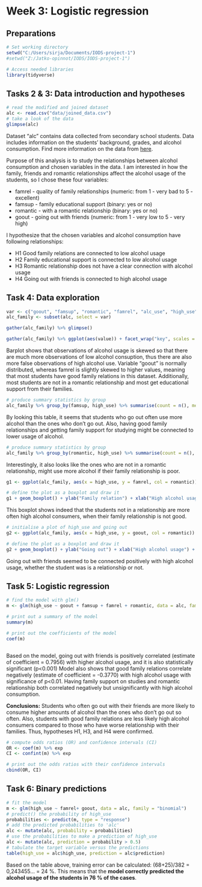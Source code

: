 # Week 3: Logistic regression

## Preparations

```r
# Set working directory
setwd("C:/Users/sirja/Documents/IODS-project-1")
#setwd("Z:/Jatko-opinnot/IODS/IODS-project-1")

# Access needed libraries
library(tidyverse)

```


## Tasks 2 & 3: Data introduction and hypotheses

```r
# read the modified and joined dataset
alc <- read.csv("data/joined_data.csv")
# take a look of the data
glimpse(alc)

```

Dataset "alc" contains data collected from secondary school students. Data includes information on the students' background, grades, and alcohol consumption.
Find more information on the data from [here](https://archive.ics.uci.edu/ml/datasets/Student+Performance).

Purpose of this analysis is to study the relationships between alcohol consumption and chosen variables in the data. I am interested in how the family, friends and romantic relationships affect the alcohol usage of the students, so I chose these four variables:

* famrel - quality of family relationships (numeric: from 1 - very bad to 5 - excellent)
* famsup - family educational support (binary: yes or no)
* romantic - with a romantic relationship (binary: yes or no)
* goout - going out with friends (numeric: from 1 - very low to 5 - very high)

I hypothesize that the chosen variables and alcohol consumption have following relationships:

* H1 Good family relations are connected to low alcohol usage
* H2 Family educational support is connected to low alcohol usage
* H3 Romantic relationship does not have a clear connection with alcohol usage
* H4 Going out with friends is connected to high alcohol usage


## Task 4: Data exploration
```r
var <- c("goout", "famsup", "romantic", "famrel", "alc_use", "high_use")
alc_family <- subset(alc, select = var)

gather(alc_family) %>% glimpse()

gather(alc_family) %>% ggplot(aes(value)) + facet_wrap("key", scales = "free") + geom_bar()

```

Barplot shows that observations of alcohol usage is skewed so that there are much more observations of low alcohol consuption, thus there are also more false observations of high alcohol use. Variable "goout" is normally distributed, whereas famrel is slightly skewed to higher values, meaning that most students have good family relations in this dataset. Additionally, most students are not in a romantic relationship and most get educational support from their families.


```r
# produce summary statistics by group
alc_family %>% group_by(famsup, high_use) %>% summarise(count = n(), mean_goout = mean(goout), mean_famrel = mean(famrel), mean_alcuse = mean(alc_use))

```

By looking this table, it seems that students who go out often use more alcohol than the ones who don't go out. Also, having good family relationships and getting family support for studying might be connected to lower usage of alcohol.  

```r
# produce summary statistics by group
alc_family %>% group_by(romantic, high_use) %>% summarise(count = n(), mean_goout = mean(goout), mean_famrel = mean(famrel), mean_alcuse = mean(alc_use))

```

Interestingly, it also looks like the ones who are not in a romantic relationship, might use more alcohol if their family relationship is poor.

```r
g1 <- ggplot(alc_family, aes(x = high_use, y = famrel, col = romantic))

# define the plot as a boxplot and draw it
g1 + geom_boxplot() + ylab("Family relation") + xlab("High alcohol usage")
```

This boxplot shows indeed that the students not in a relationship are more often high alcohol consumers, when their family relationship is not good. 

```r
# initialise a plot of high_use and going out
g2 <- ggplot(alc_family, aes(x = high_use, y = goout, col = romantic))

# define the plot as a boxplot and draw it
g2 + geom_boxplot() + ylab("Going out") + xlab("High alcohol usage") + ggtitle("Going out by alcohol use and relationship status")

```

Going out with friends seemed to be connected positively with high alcohol usage, whether the student was is a relationship or not. 


## Task 5: Logistic regression
```r
# find the model with glm()
m <- glm(high_use ~ goout + famsup + famrel + romantic, data = alc, family = "binomial")

# print out a summary of the model
summary(m)

# print out the coefficients of the model
coef(m)



```

Based on the model, going out with friends is positively correlated (estimate of coefficient = 0.7956) with higher alcohol usage, and it is also statistically significant (p<0.001)
Model also shows that good family relations correlate negatively (estimate of coefficient = -0.3770) with high alcohol usage with significance of p<0.01.
Having family support on studies and romantic relationship both correlated negatively but unsignificantly with high alcohol consumption.

**Conclusions:** Students who often go out with their friends are more likely to consume higher amounts of alcohol than the ones who don't go out so often. Also, students with good family relations are less likely high alcohol consumers compared to those who have worse relationship with their families.
Thus, hypotheses H1, H3, and H4 were confirmed.

```r
# compute odds ratios (OR) and confidence intervals (CI)
OR <- coef(m) %>% exp
CI <- confint(m) %>% exp

# print out the odds ratios with their confidence intervals
cbind(OR, CI)

```


## Task 6: Binary predictions

```r
# fit the model
m <- glm(high_use ~ famrel+ goout, data = alc, family = "binomial")
# predict() the probability of high_use
probabilities <- predict(m, type = "response")
# add the predicted probabilities to 'alc'
alc <- mutate(alc, probability = probabilities)
# use the probabilities to make a prediction of high_use
alc <- mutate(alc, prediction = probability > 0.5)
# tabulate the target variable versus the predictions
table(high_use = alc$high_use, prediction = alc$prediction)


```

Based on the table above, training error can be calculated: 
(68+25)/382 = 0,243455... = 24 %.
This means that the **model correctly predicted the alcohol usage of the students in 76 % of the cases**. 
